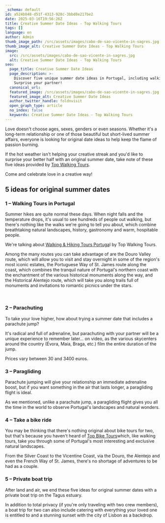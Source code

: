 ```yaml
---
_schema: default
id: a524b848-d51f-4313-928c-3bbd8e217be2
date: 2025-03-16T19:56:26Z
title: Creative Summer Date Ideas - Top Walking Tours
tags: []
language: en
author: Admin
thumb_image_path: /src/assets/images/cabo-de-sao-vicente-in-sagres.jpg
thumb_image_alt: Creative Summer Date Ideas - Top Walking Tours
image:
  src: /src/assets/images/cabo-de-sao-vicente-in-sagres.jpg
  alt: Creative Summer Date Ideas - Top Walking Tours
seo:
  page_title: Creative Summer Date Ideas
  page_description: >-
    Discover five unique summer date ideas in Portugal, including walking tours.
    Surprise your partner!
  canonical_url:
  featured_image: /src/assets/images/cabo-de-sao-vicente-in-sagres.jpg
  featured_image_alt: Creative Summer Date Ideas
  author_twitter_handle: foldnvisit
  open_graph_type: article
  no_index: false
  keywords: Creative Summer Date Ideas - Top Walking Tours
---
```

Love doesn't choose ages, sexes, genders or even seasons. Whether it's a
long-term relationship or one of those beautiful but short-lived summer affairs,
everyone is looking for original date ideas to help keep the flame of passion
burning.

If the hot weather isn't helping your creative streak and you'd like to surprise
your better half with an original summer date, take note of these five ideas
provided by [Top Walking Tours](https://topwalkingtoursportugal.com/).

Come and celebrate love in a creative way!

## **5 ideas for original summer dates**

### **1 – Walking Tours in Portugal**

Summer hikes are quite normal these days. When night falls and the temperature
drops, it's usual to see hundreds of people out walking, but there's nothing
like the walks we're going to tell you about, which combine breathtaking natural
landscapes, history, gastronomy and warm, hospitable people.

We're talking about [Walking & Hiking Tours Portuga](https://topwalkingtoursportugal.com/)l by Top Walking Tours.

Among the many routes you can take advantage of are the Douro Valley route,
which will allow you to visit and stay overnight in some of the region's most
iconic estates, the Portuguese Way of St. James route along the coast, which
combines the tranquil nature of Portugal's northern coast with the enchantment
of the various historical monuments along the way, and the Historical Alentejo
route, which will take you along trails full of monuments and invitations to
romantic picnics under the stars.

&nbsp;

### **2 – Parachuting**

To take your love higher, how about trying a summer date that includes a
parachute jump?

It's radical and full of adrenaline, but parachuting with your partner will be a
unique experience to remember later... on video, as the various skycenters
around the country (Évora, Maia, Braga, etc.) film the entire duration of the
jump.

Prices vary between 30 and 3400 euros.

### **3 – Paragliding**

Parachute jumping will give your relationship an immediate adrenaline boost, but
if you want something in the air that lasts longer, a paragliding flight is
ideal.

As we mentioned, unlike a parachute jump, a paragliding flight gives you all the
time in the world to observe Portugal's landscapes and natural wonders.

### **4 – Take a bike ride**

You may be thinking that there's nothing original about bike tours for two, but
that's because you haven't heard of
[Top Bike Tours](https://topbiketoursportugal.com/)which, like walking tours,
take you through some of Portugal's most interesting and exclusive natural
landscapes.

From the Silver Coast to the Vicentine Coast, via the Douro, the Alentejo and
even the French Way of St. James, there's no shortage of adventures to be had as
a couple.

### **5 – Private boat trip**

After land and air, we end these five ideas for original summer dates with a
private boat trip on the Tagus estuary.

In addition to total privacy (if you're only traveling with two crew members), a
boat trip for two can also include catering with everything your loved one is
entitled to and a stunning sunset with the city of Lisbon as a backdrop.
